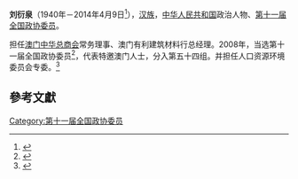 '''刘衍泉'''（1940年－2014年4月9日<ref>{{cite news |title=劉衍泉病逝周六公祭 引領公益卅載 奠定泳總地位 |url=http://www.macaodaily.com/html/2014-04/14/content_894553.htm |publisher=[[澳門日報|澳門日報]]A3版 |date=2014年4月14日 |deadurl=yes |archiveurl=https://web.archive.org/web/20140415090242/http://www.macaodaily.com/html/2014-04/14/content_894553.htm |archivedate=2014年4月15日 |accessdate=2014年4月14日 }}{{zh-hant}}</ref>），[[汉族|汉族]]，[[中华人民共和国|中华人民共和国]]政治人物、[[第十一届全国政协委员|第十一届全国政协委员]]。

担任[[澳门中华总商会|澳门中华总商会]]常务理事、澳门有利建筑材料行总经理。2008年，当选第十一届全国政协委员<ref>{{cite news|title=第十一届全国政协委员名单|url=http://www.indaa.com.cn/zt/2009qglh/zxzs/200903/t20090303_127573.html|accessdate=2013-04-09|newspaper=新华社北京1月25日电 中国人民政治协商会议第十一届全国委员会委员名单(共2237人，2008年1月25日政协第十届全国委员会常务委员会第二十次会议通过)|date=2008年1月25日|deadurl=yes|archiveurl=https://web.archive.org/web/20130928014403/http://www.indaa.com.cn/zt/2009qglh/zxzs/200903/t20090303_127573.html|archivedate=2013年9月28日}}</ref>，代表特邀澳门人士，分入第五十四组。并担任人口资源环境委员会专委。<ref>{{cite news|title=全国政协信息-刘衍泉|url=http://www.cppcc.gov.cn/CMS/wylibary/showJcwyxtInfoWylibary.action?tabJcwyxt.guid=11W0019950&wytype=wjwy|accessdate=2013-04-11|newspaper=全国政协委员会|archive-date=2019-06-11|archive-url=https://web.archive.org/web/20190611195905/http://www.cppcc.gov.cn/CMS/wylibary/showJcwyxtInfoWylibary.action?tabJcwyxt.guid=11W0019950&wytype=wjwy}}</ref>

==參考文獻==
{{reflist}}
{{中国政治人物小作品}}

[[Category:第十一届全国政协委员|Category:第十一届全国政协委员]]